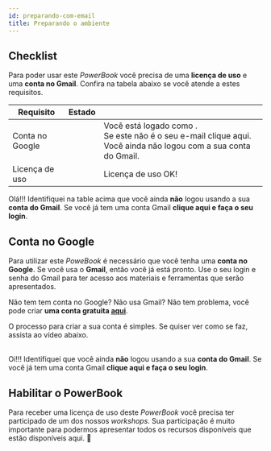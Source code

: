 ```yaml
---
id: preparando-com-email
title: Preparando o ambiente
---
```


<CheckGoogleLogin />

## Checklist
Para poder usar este *PowerBook* você precisa de uma **licença de uso** e uma **conta no Gmail**. 
Confira na tabela abaixo se você atende a estes requisitos.

<table>
  <thead>
  <tr>
    <th>Requisito</th>
    <th>Estado</th>
    <th></th>
  </tr>
  </thead>
  <tbody>
  <tr>
    <td>Conta no Google</td>
    <td>
      <GoogleLogedIn>
         <center>
         <FontAwesomeIcon icon={faCheckCircle} size="lg" color="green" />
         </center>
      </GoogleLogedIn>
      <GoogleLogedOut>
        <center>
          <FontAwesomeIcon icon={faTimesCircle} size="lg" color="red" /> 
        </center>
      </GoogleLogedOut>
    </td>
    <td>
      <GoogleLogedIn>
         Você está logado como <b><GoogleLoginData email/></b>.
         <br />Se este não é o seu e-mail <GoogleOpenLogin>clique aqui</GoogleOpenLogin>.
      </GoogleLogedIn>
      <GoogleLogedOut>
        Você ainda não logou com a sua conta do Gmail. 
      </GoogleLogedOut>
    </td>
  </tr>
  <tr>
    <td>Licença de uso</td>
    <td>
      <center>
        <FontAwesomeIcon icon={faCheckCircle} size="lg" color="green" />
      </center>
    </td>
    <td>Licença de uso OK!</td>
  </tr>
  </tbody>
</table>

<GoogleLogedOut>
<DicaPowerbook>
  Olá!!! Identifiquei na table acima que você ainda <b>não</b> logou usando a sua <b>conta do Gmail</b>. 
  Se você já tem uma conta Gmail <b><GoogleOpenLogin>clique aqui e faça o seu login</GoogleOpenLogin></b>.
</DicaPowerbook>
</GoogleLogedOut>


## Conta no Google
Para utilizar este *PoweBook* é necessário que você tenha uma **conta no Google**. Se você usa o **Gmail**, 
então você já está pronto. Use o seu login e senha do Gmail para ter acesso aos materiais e ferramentas que serão apresentados.

Não tem tem conta no Google? Não usa Gmail? Não tem problema, 
você pode criar **uma conta gratuita [aqui](https://accounts.google.com/SignUp?hl=pt_BR&continue=https://myaccount.google.com/intro)**.

O processo para criar a sua conta é simples. Se quiser ver como se faz, assista ao vídeo abaixo.

<center>
<ReactPlayer url='https://www.youtube.com/watch?v=7ziosTqdyJ4' />
</center>

<br />
<GoogleLogedOut>
<DicaPowerbook>
  Oi!!! Identifiquei que você ainda <b>não</b> logou usando a sua <b>conta do Gmail</b>. 
  Se você já tem uma conta Gmail <b><GoogleOpenLogin>clique aqui e faça o seu login</GoogleOpenLogin></b>.
</DicaPowerbook>
</GoogleLogedOut>

## Habilitar o PowerBook
Para receber uma licença de uso deste *PowerBook* você precisa ter participado de um dos nossos *workshops*. 
Sua participação é muito importante para podermos apresentar todos os recursos disponíveis que estão disponíveis aqui. 🙂

